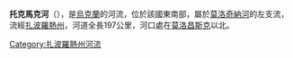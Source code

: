 {{Unreferenced|time=2015-09-22T01:31:25+00:00}}
<!-- 檔案不存在 [[Image:Tokmak_rika.jpg|right]] -->

'''托克馬克河'''（{{lang-uk|Токмак}}），是[[烏克蘭|烏克蘭]]的河流，位於該國東南部，屬於[[莫洛奇納河|莫洛奇納河]]的左支流，流經[[扎波羅熱州|扎波羅熱州]]，河道全長197公里，河口處在[[莫洛昌斯克|莫洛昌斯克]]以北。

{{DEFAULTSORT:Токмак (річка)}}
[[Category:扎波羅熱州河流|Category:扎波羅熱州河流]]


{{Ukraine-river-stub}}